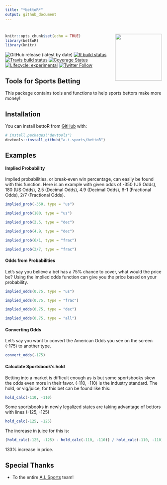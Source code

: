 ```yaml
---
title: "*bettoR*"
output: github_document
---
```


# <img src="man/figures/bettoR.png" width = "150" align="right" />

<!-- README.md is generated from README.Rmd. Please edit that file -->


```r
knitr::opts_chunk$set(echo = TRUE)
library(bettoR)
library(knitr)
```


<!-- badges: start -->
![GitHub release (latest by date)](https://img.shields.io/github/v/release/papagorgio23/bettoR)
[![R build status](https://github.com/papagorgio23/bettoR/workflows/R-CMD-check/badge.svg)](https://github.com/papagorgio23/bettoR/actions)
[![Travis build status](https://travis-ci.com/papagorgio23/bettoR.svg?branch=master)](https://travis-ci.com/github/papagorgio23/bettoR)
<!--[![Coverage Status](https://img.shields.io/coveralls/github/papagorgio23/bettoR)](https://img.shields.io/coveralls/github/papagorgio23/bettoR)
https://img.shields.io/codecov/c/github/papagorgio23/bettoR?style=plastic&token=4dcb468f-32ee-42a9-b610-92f9a6d0c896
[![Coverage Status](https://img.shields.io/codecov/c/github/ellessenne/rsimsum/master.svg)](https://codecov.io/github/ellessenne/rsimsum?branch=master) -->
[![Coverage Status](https://img.shields.io/codecov/c/github/papagorgio23/bettoR?style=plastic&token=4dcb468f-32ee-42a9-b610-92f9a6d0c896)](https://codecov.io/github/papagorgio23/bettoR?branch=master)
[![Lifecycle: experimental](https://img.shields.io/badge/lifecycle-experimental-orange.svg)](https://www.tidyverse.org/lifecycle/#experimental)
[![Twitter Follow](https://img.shields.io/twitter/follow/theFirmAISports?style=social)](https://twitter.com/theFirmAISports)
<!-- badges: end -->



## Tools for Sports Betting

This package contains tools and functions to help sports bettors make more money!

## Installation

You can install bettoR from [GitHub](https://github.com/a-i-sports/bettoR) with:

```r
# install.packages("devtools")
devtools::install_github("a-i-sports/bettoR")
```



## Examples



#### Implied Probability

Implied probabilities, or break-even win percentage, can easily be found with this function. Here is an example with given odds of -350 (US Odds), 180 (US Odds), 2.5 (Decimal Odds), 4.9 (Decimal Odds), 6-1 (Fractional Odds), 2/7 (Fractional Odds).

```r
implied_prob(-350, type = "us")
```

```r
implied_prob(180, type = "us")
```

```r
implied_prob(2.5, type = "dec")
```


```r
implied_prob(4.9, type = "dec")
```


```r
implied_prob(6/1, type = "frac")
```


```r
implied_prob(2/7, type = "frac")
```


#### Odds from Probabilities

Let's say you believe a bet has a 75% chance to cover, what would the price be? Using the implied odds function can give you the price based on your probability.

```r
implied_odds(0.75, type = "us")
```

```r
implied_odds(0.75, type = "frac")
```

```r
implied_odds(0.75, type = "dec")
```

```r
implied_odds(0.75, type = "all")
```

#### Converting Odds

Let's say you want to convert the American Odds you see on the screen (-175) to another type.

```r
convert_odds(-175)
```


#### Calculate Sportsbook's hold

Betting into a market is difficult enough as is but some sportsbooks skew the odds even more in their favor. (-110, -110) is the industry standard. The hold, or vig/juice, for this bet can be found like this:

```r
hold_calc(-110, -110)
```

Some sportsbooks in newly legalized states are taking advantage of bettors with lines (-125, -125)

```r
hold_calc(-125, -125)
```

The increase in juice for this is:

```r
(hold_calc(-125, -125) - hold_calc(-110, -110)) / hold_calc(-110, -110)
```

133% increase in price.




## Special Thanks 

* To the entire [A.I. Sports](https://aisportsfirm.com/home/our-team/) team!
